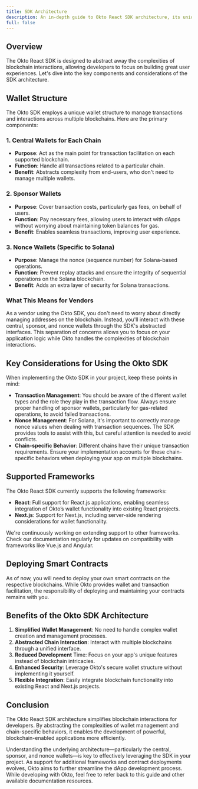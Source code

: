 ```yaml
---
title: SDK Architecture
description: An in-depth guide to Okto React SDK architecture, its unique wallet structure, and key considerations for implementation.
full: false
---
```


## Overview

The Okto React SDK is designed to abstract away the complexities of blockchain interactions, allowing developers to focus on building great user experiences. Let's dive into the key components and considerations of the SDK architecture.

## Wallet Structure
The Okto SDK employs a unique wallet structure to manage transactions and interactions across multiple blockchains. Here are the primary components:

### 1. Central Wallets for Each Chain
- **Purpose**: Act as the main point for transaction facilitation on each supported blockchain.
- **Function**: Handle all transactions related to a particular chain.
- **Benefit**: Abstracts complexity from end-users, who don't need to manage multiple wallets.

### 2. Sponsor Wallets
- **Purpose**: Cover transaction costs, particularly gas fees, on behalf of users.
- **Function**: Pay necessary fees, allowing users to interact with dApps without worrying about maintaining token balances for gas.
- **Benefit**: Enables seamless transactions, improving user experience.

### 3. Nonce Wallets (Specific to Solana)
- **Purpose**: Manage the nonce (sequence number) for Solana-based operations.
- **Function**: Prevent replay attacks and ensure the integrity of sequential operations on the Solana blockchain.
- **Benefit**: Adds an extra layer of security for Solana transactions.

### What This Means for Vendors

As a vendor using the Okto SDK, you don't need to worry about directly managing addresses on the blockchain. Instead, you'll interact with these central, sponsor, and nonce wallets through the SDK's abstracted interfaces. This separation of concerns allows you to focus on your application logic while Okto handles the complexities of blockchain interactions.

## Key Considerations for Using the Okto SDK
When implementing the Okto SDK in your project, keep these points in mind:
- **Transaction Management**: You should be aware of the different wallet types and the role they play in the transaction flow. Always ensure proper handling of sponsor wallets, particularly for gas-related operations, to avoid failed transactions.
- **Nonce Management**: For Solana, it's important to correctly manage nonce values when dealing with transaction sequences. The SDK provides tools to assist with this, but careful attention is needed to avoid conflicts.
- **Chain-specific Behavior**: Different chains have their unique transaction requirements. Ensure your implementation accounts for these chain-specific behaviors when deploying your app on multiple blockchains.

## Supported Frameworks

The Okto React SDK currently supports the following frameworks:
- **React**: Full support for React.js applications, enabling seamless integration of Okto’s wallet functionality into existing React projects.
- **Next.js**: Support for Next.js, including server-side rendering considerations for wallet functionality.

We're continuously working on extending support to other frameworks. Check our documentation regularly for updates on compatibility with frameworks like Vue.js and Angular.

## Deploying Smart Contracts

As of now, you will need to deploy your own smart contracts on the respective blockchains. While Okto provides wallet and transaction facilitation, the responsibility of deploying and maintaining your contracts remains with you.

## Benefits of the Okto SDK Architecture
1. **Simplified Wallet Management**: No need to handle complex wallet creation and management processes.
2. **Abstracted Chain Interaction**: Interact with multiple blockchains through a unified interface.
3. **Reduced Development** Time: Focus on your app's unique features instead of blockchain intricacies.
4. **Enhanced Security**: Leverage Okto's secure wallet structure without implementing it yourself.
5. **Flexible Integration**: Easily integrate blockchain functionality into existing React and Next.js projects.

## Conclusion

The Okto React SDK architecture simplifies blockchain interactions for developers. By abstracting the complexities of wallet management and chain-specific behaviors, it enables the development of powerful, blockchain-enabled applications more efficiently.

Understanding the underlying architecture—particularly the central, sponsor, and nonce wallets—is key to effectively leveraging the SDK in your project. As support for additional frameworks and contract deployments evolves, Okto aims to further streamline the dApp development process. While developing with Okto, feel free to refer back to this guide and other available documentation resources.